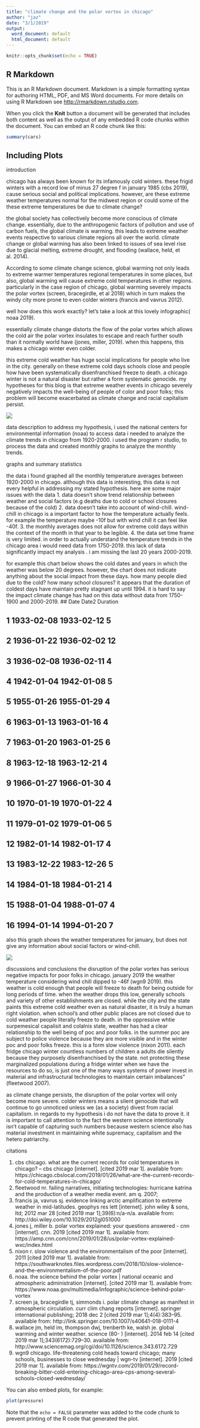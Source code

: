 ```yaml
---
title: "climate change and the polar vortex in chicago"
author: "jaz"
date: "3/1/2019"
output:
  word_document: default
  html_document: default
---
```


```r
knitr::opts_chunk$set(echo = TRUE)
```

## R Markdown

This is an R Markdown document. Markdown is a simple formatting syntax for authoring HTML, PDF, and MS Word documents. For more details on using R Markdown see <http://rmarkdown.rstudio.com>.

When you click the **Knit** button a document will be generated that includes both content as well as the output of any embedded R code chunks within the document. You can embed an R code chunk like this:

```r
summary(cars)
```

## Including Plots
introduction

chicago has always been known for its infamously cold winters. these frigid winters with a record low of minus 27 degree f in january 1985 (cbs 2019), cause serious social and political implications. however, are these extreme weather temperatures normal for the midwest region or could some of the these extreme temperatures be due to climate change? 

the global society has collectively become more conscious of climate change. essentially, due to the anthropogenic factors of pollution and use of carbon fuels, the global climate is warming. this leads to extreme weather events respective to various climate regions all over the world. climate change or global warming has also been linked to issues of sea level rise due to glacial melting, extreme drought, and flooding (wallace, held, et al. 2014). 

According to some climate change science, global warming not only leads to extreme warmer temperatures regional temperatures in some places, but also, global warming will cause extreme cold temperatures in other regions. particularly in the case region of chicago, global warming severely impacts the polar vortex (screen, bracegirdle, et al 2018) which in turn makes the windy city more prone to even colder winters (francis and vavrus 2012). 

well how does this work exactly? let's take a look at this lovely infographic( noaa 2019).
 
essentially climate change distorts the flow of the polar vortex which allows the cold air  the polar vortex insulates to escape and reach further south than it normally world have (jones, miller, 2019). when this happens, this makes a chicago winter even colder.

this extreme cold weather has huge social implications for people who live in the city. generally on these extreme cold days schools close and people how have been systematically disenfranchised freeze to death. a chicago winter is not a natural disaster but rather a form systematic genocide. my hypotheses for this blog is that extreme weather events in chicago severely negatively impacts the well-being of people of color and poor folks; this problem will become exacerbated as climate change and racial capitalism persist. 

![](https://www.noaa.gov/sites/default/files/styles/no_style/public/thumbnails/image/GRAPHIC%20-%20polarvortex_explained_updated%20012919%20-%204034x2912.png?itok=4YZfZ0tg)

data description 
to address my hypothesis, i used the national centers for environmental information (noaa) to access data i needed to analyze the climate trends in chicago from 1920-2000. i used the program r studio, to process the data and created monthly graphs to analyze the monthly trends.


graphs and summary statistics 

the data i found graphed all the monthly temperature averages between 1920-2000 in chicago. although this data is interesting, this data is not every helpful in addressing my stated hypothesis. here are some major issues with the data 1. data doesn't show trend relationship between weather and social factors (e.g deaths due to cold or school closures because of the cold) 2. data doesn't take into account of wind-chill. wind-chill in chicago is a important factor to how the temperature actually feels. for example the temperature maybe -10f but with wind chill it can feel like -40f.  3. the monthly averages does not allow for extreme cold days within the context of the month in that year to be legible. 4. the data set time frame is very limited. in order to actually understand the temperature trends in the chicago area i would need data from 1750-2019. this lack of data significantly impact my analysis . i am missing the last 20 years 2000-2019.

for example this chart below shows the cold dates and years in which the weather was below 20 degrees. however, the chart does not indicate anything about the social impact from these days. how many people died due to the cold? how many school closures? it appears that the duration of coldest days have maintain pretty stagnant up until 1994. it is hard to say the impact climate change has had on this data without data from  1750-1900 and 2000-2019. 
##          Date      Date2 Duration

## 1  1933-02-08 1933-02-12        5

## 2  1936-01-22 1936-02-02       12

## 3  1936-02-08 1936-02-11        4

## 4  1942-01-04 1942-01-08        5

## 5  1955-01-26 1955-01-29        4

## 6  1963-01-13 1963-01-16        4

## 7  1963-01-20 1963-01-25        6

## 8  1963-12-18 1963-12-21        4

## 9  1966-01-27 1966-01-30        4

## 10 1970-01-19 1970-01-22        4

## 11 1979-01-02 1979-01-06        5

## 12 1982-01-14 1982-01-17        4

## 13 1983-12-22 1983-12-26        5

## 14 1984-01-18 1984-01-21        4

## 15 1988-01-04 1988-01-07        4

## 16 1994-01-14 1994-01-20        7

also this graph shows the weather temperatures for january, but does not give any information about social factors or wind-chill. 

![](https://pasteboard.co/I3vpko3.png)
 
discussions and conclusions
the disruption of the polar vortex has serious negative impacts for poor folks in chicago. january 2019 the weather temperature considering wind chill dipped to -46f (wgn9 2019). this weather is cold enough that people will freeze to death for being outside for long periods of time. when the weather drops this low, generally schools and variety of other establishments are closed. while the city and the state paints this extreme cold weather even as natural disaster, it is truly a human right violation. when school’s and other public places are not closed due to cold weather people literally freeze to death. in the oppressive whtie surpemesical capalisit and colalnis state, weather has had a clear relationship to the well being of poc and poor folks. in the summer poc are subject to police violence because they are more visible and in the winter poc and poor folks freeze. this is a form slow violence (nixon 2011). each fridge chicago winter countless numbers of children a adults die silently  because they purposely disenfranchised by the state. not protecting these marginalized  populations during a fridge winter when we have the resources to do so, is just one of the many ways systems of power invest in material and infrastructural technologies to maintain certain imbalances” (fleetwood 2007). 

as climate change persists, the disruption of the polar vortex will only become more severe. colder winters means a silent genocide that will continue to go unnoticed unless we (as a society) divest from racial capitalism. in regards to my hypothesis i do not have the data to prove it. it is important to call attention to the fact the western science intentionally isn't capable of capturing such numbers because western science also has material investment in maintaining white supremacy, capitalism and the hetero patriarchy.  


citations 

1. cbs chicago. what are the current records for cold temperatures in chicago? – cbs chicago [internet]. [cited 2019 mar 1]. available from: https://chicago.cbslocal.com/2019/01/26/what-are-the-current-records-for-cold-temperatures-in-chicago/
2. fleetwood nr. failing narratives, initiating technologies: hurricane katrina and the production of a weather media event. am q. 2007;
3. francis ja, vavrus sj. evidence linking arctic amplification to extreme weather in mid-latitudes. geophys res lett [internet]. john wiley & sons, ltd; 2012 mar 28 [cited 2019 mar 1];39(6):n/a-n/a. available from: http://doi.wiley.com/10.1029/2012gl051000
4. jones j, miller b. polar vortex explained: your questions answered - cnn [internet]. cnn. 2019 [cited 2019 mar 1]. available from: https://amp.cnn.com/cnn/2019/01/28/us/polar-vortex-explained-wxc/index.html
5. nixon r. slow violence and the environmentalism of the poor [internet]. 2011 [cited 2019 mar 1]. available from: https://southwarknotes.files.wordpress.com/2018/10/slow-violence-and-the-environmentalism-of-the-poor.pdf
6. noaa. the science behind the polar vortex | national oceanic and atmospheric administration [internet]. [cited 2019 mar 1]. available from: https://www.noaa.gov/multimedia/infographic/science-behind-polar-vortex
7. screen ja, bracegirdle tj, simmonds i. polar climate change as manifest in atmospheric circulation. curr clim chang reports [internet]. springer international publishing; 2018 dec 2 [cited 2019 mar 1];4(4):383–95. available from: http://link.springer.com/10.1007/s40641-018-0111-4
8. wallace jm, held im, thompson dwj, trenberth ke, walsh je. global warming and winter weather. science (80- ) [internet]. 2014 feb 14 [cited 2019 mar 1];343(6172):729–30. available from: http://www.sciencemag.org/cgi/doi/10.1126/science.343.6172.729
9. wgn9 chicago. life-threatening cold heads toward chicago; many schools, businesses to close wednesday | wgn-tv [internet]. 2019 [cited 2019 mar 1]. available from: https://wgntv.com/2019/01/29/record-breaking-bitter-cold-entering-chicago-area-cps-among-several-schools-closed-wednesday/

You can also embed plots, for example:

```r
plot(pressure)
```

Note that the `echo = FALSE` parameter was added to the code chunk to prevent printing of the R code that generated the plot.